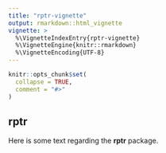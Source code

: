 ```yaml
---
title: "rptr-vignette"
output: rmarkdown::html_vignette
vignette: >
  %\VignetteIndexEntry{rptr-vignette}
  %\VignetteEngine{knitr::rmarkdown}
  %\VignetteEncoding{UTF-8}
---
```


```r
knitr::opts_chunk$set(
  collapse = TRUE,
  comment = "#>"
)
```

## rptr

Here is some text regarding the **rptr** package.

